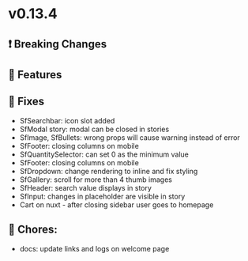 
<Meta title="Releases/v0.13.x - v0.13.4 - Latest/Change log" />

# v0.13.4

## ❗ Breaking Changes


## 🚀 Features


## 🐛 Fixes

- SfSearchbar: icon slot added
- SfModal story: modal can be closed in stories
- SfImage, SfBullets: wrong props will cause warning instead of error
- SfFooter: closing columns on mobile 
- SfQuantitySelector: can set 0 as the minimum value
- SfFooter: closing columns on mobile
- SfDropdown: change rendering to inline and fix styling
- SfGallery: scroll for more than 4 thumb images
- SfHeader: search value displays in story 
- SfInput: changes in placeholder are visible in story
- Cart on nuxt - after closing sidebar user goes to homepage

## 🧹 Chores:
- docs: update links and logs on welcome page
